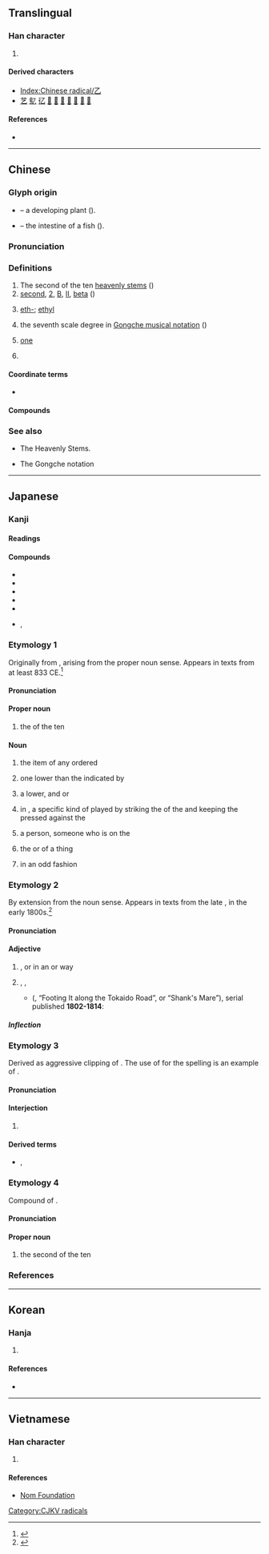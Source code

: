 {{also|之}}
{{character info/new}}
==Translingual==
{{stroke order|type=animate}}

===Han character===
{{Han char|rn=5|rad=乙|as=00|sn=1|four=17710|canj=NU}}

# {{mul-kangxi radical-def}}

====Derived characters====
* [[Index:Chinese radical/乙]]
* [[艺]] [[鳦]] [[𢒼]] [[𤴥]] [[𥘆]] [[𥝎]] [[𦨇]] [[𧈝]] [[𩁶]] [[𪐘]]

====References====
* {{Han ref|kx=0083.150|dkj=00161|dj=0167.070|hdz=10047.040|uh=4E59|ud=20057|bh=A441|bd=42049}}

----

==Chinese==
{{zh-forms}}

===Glyph origin===
{{Han etyl}}

* {{liushu|p}} – a developing plant (''{{w|Shuowen}}'').
* {{liushu|p}} – the intestine of a fish (''{{w|Erya}}'').

===Pronunciation===
{{zh-pron
|m=yǐ
|c=jyut3,jyut6
|mn=it
|h=pfs=yet
|w=4iq
|mc=y
|oc=y
|cat=n,pn,num
}}

===Definitions===
{{zh-hanzi}}

# The second of the ten [[heavenly stem]]s ({{zh-l|天干}})
# [[second]], [[2]], [[B]], [[II]], [[beta]] ({{non-gloss definition|used for unnamed people or object, to enumarate headings in a list, for grade}})
#: {{zh-x|路人 甲 和 路人 乙|passerby A and passerby '''B'''}}
#: {{zh-x|他 法語 成績 得 了 乙。|He got a '''B''' in French.}}
#: {{zh-x|乙肝|hepatitis '''B'''}}
# {{lb|zh|chemistry}} [[eth-]]; [[ethyl]]
#: {{zh-x|乙烷|'''eth'''ane}}
# the seventh scale degree in [[w:Gongche_notation|Gongche musical notation]] ({{zh-l|工尺譜}})
# {{lb|zh|literary|formal}} [[one]]
#: {{zh-x|（公文）……加 乙 份。|(In official letters) …added '''one''' copy.}}
# {{surname|lang=zh}}

====Coordinate terms====
* {{list:heavenly stems/zh}}

====Compounds====
{{zh-der|三氯乙烷|乙醇|太乙神針|乙烷|乙覽|圖乙|左乙|小乙|太乙|三氯乙烯|乙酸|乙炔|塗乙|太乙數|勾乙|乙醚|乙等特考|乙烯|氯乙烯|某乙|甲乙|鳧乙|聚乙烯|苯乙烯|越鳧楚乙|聚苯乙烯}}

===See also===
* {{zh-l|天干}} The Heavenly Stems.
* {{zh-l|工尺譜}} The Gongche notation

----

==Japanese==

===Kanji===
{{ja-kanji|grade=c|rs=乙00}}

====Readings====
{{ja-readings
|goon=おつ, おち
|kanon=いつ
|kun=きのと-, おと-
}}

====Compounds====
{{der-top|Compounds}}
* {{ja-r|乙子|おとご}}
* {{ja-r|乙種|おつしゅ}}
* {{ja-r|乙巡|おつじゅん}}
* {{ja-r|乙女|おとめ}}
* {{ja-r|乙姫|おとひめ}}
* {{ja-r|乙夜|いつや}}, {{ja-r|乙夜|おつや}}
{{der-bottom}}

===Etymology 1===
{{ja-kanjitab|おつ|yomi=o}}

Originally from {{der|ja|ltc|sort=おつ|-}} {{ltc-l|乙}}, arising from the proper noun sense.  Appears in texts from at least 833 CE.<ref name="KDJ">{{R:Kokugo Dai Jiten}}</ref>

====Pronunciation====
{{ja-pron|yomi=goon|おつ|acc=1|acc_ref=DJR}}

====Proper noun====
{{wp|lang=ja}}
{{ja-pos|proper|おつ}}

# the {{l|en|second}} of the ten {{w|Celestial Stems}}

{{topics|ja|Heavenly Stems|sort=おつ}}

====Noun====
{{ja-noun|おつ}}

# the {{l|en|second}} item of any ordered {{l|en|list}}
# {{lb|ja|sort=おつ|music}} one {{l|en|tone}} lower than the {{l|en|note}} indicated by {{m|ja|甲|tr=kō||the first of something}}
# {{lb|ja|sort=おつ|by extension from the musical sense}} a lower, {{l|en|sonorous}} and {{l|en|moving}} {{l|en|sound}} or {{l|en|tone}}
# {{lb|ja|sort=おつ|noh|_|theatre}} in {{l|en|noh}} {{l|en|musical}} {{l|en|accompaniment}}, a specific kind of {{l|en|muffled}} {{l|en|drum}} {{l|en|beat}} played by striking the {{l|en|head}} of the {{l|en|taiko}} {{l|en|drum}} and keeping the {{l|en|mallet}} pressed against the {{l|en|head}}
# {{lb|ja|sort=おつ|Kansai|_|dialect|slang}} a {{l|en|stupid}} person, someone who is {{l|en|slow}} on the {{l|en|uptake}}
# {{lb|ja|sort=おつ|rare|possibly|_|archaic}} the {{l|en|state}} or {{l|en|circumstances}} of a thing
# {{lb|ja|sort=おつ|rare|possibly|_|archaic}} {{l|en|dressing up}} in an odd fashion

===Etymology 2===
{{ja-kanjitab|おつ|yomi=o}}

By extension from the {{m|en|moving}} {{m|en|tone}} noun sense.  Appears in texts from the late {{w|Edo period}}, in the early 1800s.<ref name="KDJ">{{R:Kokugo Dai Jiten}}</ref>

====Pronunciation====
{{ja-pron|yomi=goon|おつ|acc=0|acc_ref=DJR}}

====Adjective====
{{ja-adj|infl=na|おつ}}

# {{l|en|out of the ordinary}}, {{l|en|strange}} or {{l|en|unusual}} in an {{l|en|interesting}} or {{l|en|stylish}} way
# {{l|en|strange}}, {{l|en|odd}}, {{l|en|weird}}
#* {{w|:ja:東海道中膝栗毛}} (''{{w|Tōkaidōchū Hizakurige}}'', “Footing It along the Tokaido Road”, or “Shank's Mare”), serial published '''1802-1814''':
#*: {{ja-usex|ヲヤ弥次さん、'''おつ'''な手つきをしておめへ何をする|ヲヤ やじ-さん、 '''おつ''' な 手つき を して おめへ 何 を する|rom=Oya Yaji-san, '''otsu''' na tetsuki o shite omē nani o suru|Oy, Yaji, what do you think you're doing with your '''weird''' way of using your hands?}}

=====Inflection=====
{{ja-na|おつ}}

===Etymology 3===
{{ja-kanjitab|yomi=o|おつ}}

Derived as aggressive clipping of {{m|ja|お疲れ様です|tr=otsukaresama desu|lit=that's honorable exhaustion (from hard work)|pos=used as a kind of greeting at work}}.  The use of {{lang|ja|乙}} for the spelling is an example of {{l|en|phonetic}} {{ja-ateji|sort=おつ}}.

====Pronunciation====
{{ja-pron|yomi=goon|おつ}}

====Interjection====
{{ja-pos|おつ|interjection}}

# {{lb|ja|internet slang}} {{clipping of|lang=ja|sort=おつ|お疲れ様です|tr=otsukaresama desu}}

====Derived terms====
* {{ja-r|うぽつ}}, {{ja-r|うｐ乙|うｐおつ}}

===Etymology 4===
{{ja-kanjitab|きのと|yomi=k}}

Compound of {{com|ja|sort=きのと|木|tr1=Ki|t1={{w|Wood (Wu Xing)|Wood}}|pos1=one of the {{w|Wu Xing|Five Elements}}|の|tr2=no|pos2=attributive marker|弟|tr3=oto|t3=[[younger brother]]}}.

====Pronunciation====
{{ja-pron|yomi=k|きのと|acc=2|acc_ref=DJR}}

====Proper noun====
{{ja-pos|proper|きのと}}

# the second of the ten {{w|Celestial stem|Heavenly Stems}}

===References===
<references/>

----

==Korean==

===Hanja===
{{ko-hanja|hangeul=을|rv=eul|mr=ŭl|eumhun=새|ehrv=sae|ehmr=sae|ehy=}}

# {{defn|lang=ko|sort=乙00}}

====References====
* {{Hanja ref|nav=10977}}

[[Category:CJKV radicals]]

----

==Vietnamese==

===Han character===
{{vi-hantu|[[ất]], [[át]], [[ắc]], [[ắt]], [[hắt]], [[ặc]], [[lớt]]|rs=乙00}}

# {{defn|lang=vi|sort=乙00}}

====References====
* [http://nomfoundation.org/common/nom_details.php?codepoint=4e59 Nom Foundation]